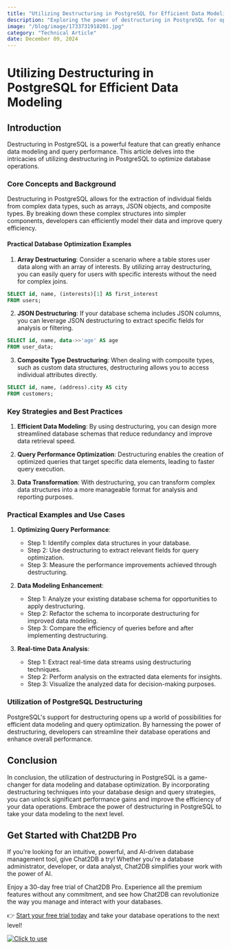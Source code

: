 ```yaml
---
title: "Utilizing Destructuring in PostgreSQL for Efficient Data Modeling"
description: "Exploring the power of destructuring in PostgreSQL for optimizing data modeling and database performance."
image: "/blog/image/1733731918201.jpg"
category: "Technical Article"
date: December 09, 2024
---
```


# Utilizing Destructuring in PostgreSQL for Efficient Data Modeling

## Introduction
Destructuring in PostgreSQL is a powerful feature that can greatly enhance data modeling and query performance. This article delves into the intricacies of utilizing destructuring in PostgreSQL to optimize database operations.

### Core Concepts and Background
Destructuring in PostgreSQL allows for the extraction of individual fields from complex data types, such as arrays, JSON objects, and composite types. By breaking down these complex structures into simpler components, developers can efficiently model their data and improve query efficiency.

#### Practical Database Optimization Examples
1. **Array Destructuring**: Consider a scenario where a table stores user data along with an array of interests. By utilizing array destructuring, you can easily query for users with specific interests without the need for complex joins.

```sql
SELECT id, name, (interests)[1] AS first_interest
FROM users;
```

2. **JSON Destructuring**: If your database schema includes JSON columns, you can leverage JSON destructuring to extract specific fields for analysis or filtering.

```sql
SELECT id, name, data->>'age' AS age
FROM user_data;
```

3. **Composite Type Destructuring**: When dealing with composite types, such as custom data structures, destructuring allows you to access individual attributes directly.

```sql
SELECT id, name, (address).city AS city
FROM customers;
```

### Key Strategies and Best Practices
1. **Efficient Data Modeling**: By using destructuring, you can design more streamlined database schemas that reduce redundancy and improve data retrieval speed.

2. **Query Performance Optimization**: Destructuring enables the creation of optimized queries that target specific data elements, leading to faster query execution.

3. **Data Transformation**: With destructuring, you can transform complex data structures into a more manageable format for analysis and reporting purposes.

### Practical Examples and Use Cases
1. **Optimizing Query Performance**:
   - Step 1: Identify complex data structures in your database.
   - Step 2: Use destructuring to extract relevant fields for query optimization.
   - Step 3: Measure the performance improvements achieved through destructuring.

2. **Data Modeling Enhancement**:
   - Step 1: Analyze your existing database schema for opportunities to apply destructuring.
   - Step 2: Refactor the schema to incorporate destructuring for improved data modeling.
   - Step 3: Compare the efficiency of queries before and after implementing destructuring.

3. **Real-time Data Analysis**:
   - Step 1: Extract real-time data streams using destructuring techniques.
   - Step 2: Perform analysis on the extracted data elements for insights.
   - Step 3: Visualize the analyzed data for decision-making purposes.

### Utilization of PostgreSQL Destructuring
PostgreSQL's support for destructuring opens up a world of possibilities for efficient data modeling and query optimization. By harnessing the power of destructuring, developers can streamline their database operations and enhance overall performance.

## Conclusion
In conclusion, the utilization of destructuring in PostgreSQL is a game-changer for data modeling and database optimization. By incorporating destructuring techniques into your database design and query strategies, you can unlock significant performance gains and improve the efficiency of your data operations. Embrace the power of destructuring in PostgreSQL to take your data modeling to the next level.

## Get Started with Chat2DB Pro

If you're looking for an intuitive, powerful, and AI-driven database management tool, give Chat2DB a try! Whether you're a database administrator, developer, or data analyst, Chat2DB simplifies your work with the power of AI.

Enjoy a 30-day free trial of Chat2DB Pro. Experience all the premium features without any commitment, and see how Chat2DB can revolutionize the way you manage and interact with your databases.

👉 [Start your free trial today](https://chat2db.ai/pricing) and take your database operations to the next level!


[![Click to use](/image/blog/bg/chat2db.jpg)](https://chat2db.ai/)
